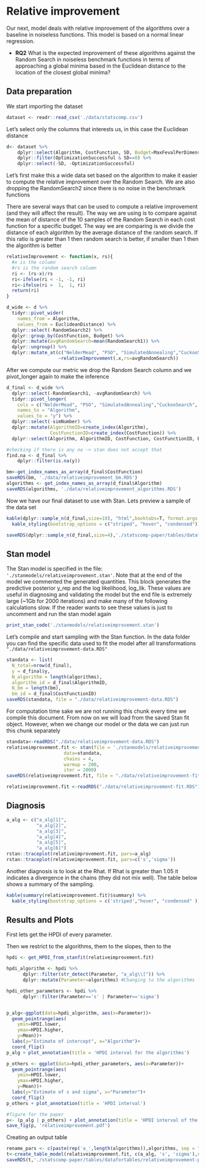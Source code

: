# Relative improvement

Our next, model deals with relative improvement of the algorithms over a baseline in noiseless functions. This model is based on a normal linear regression.

* **RQ2**   What is the expected improvement of these algorithms against the Random Search in noiseless benchmark functions in terms of approaching a global minima based in the Euclidean distance to the location of the closest global minima?  

## Data preparation

We start importing the dataset

```r
dataset <- readr::read_csv('./data/statscomp.csv')
```

Let's select only the columns that interests us, in this case the Euclidean distance
```r
d<- dataset %>% 
    dplyr::select(Algorithm, CostFunction, SD, Budget=MaxFevalPerDimensions, simNumber, EuclideanDistance, OptimizationSuccessful) %>% 
    dplyr::filter(OptimizationSuccessful & SD==0) %>% 
    dplyr::select(-SD, -OptimizationSuccessful) 
```

Let's first make this a wide data set based on the algorithm to make it easier to compute the relative improvement over the Random Search. We are also dropping the RandomSearch2 since there is no noise in the benchmark functions

There are several ways that can be used to compute a relative improvement (and they will affect the result). The way we are using is to compare against the mean of distance of the 10 samples of the Random Search in each cost function for a specific budget. The way we are comparing is we divide the distance of each algorithm by the average distance of the random search. If this ratio is greater than 1 then random search is better, if smaller than 1 then the algorithm is better

```r
relativeImprovement <- function(x, rs){
  #x is the column
  #rs is the random search column
  ri <- (rs-x)/rs
  ri<-ifelse(ri < -1, -1, ri)
  ri<-ifelse(ri >  1,  1, ri)
  return(ri)
}

d_wide <- d %>% 
  tidyr::pivot_wider(
    names_from = Algorithm,
    values_from = EuclideanDistance) %>% 
  dplyr::select(-RandomSearch2) %>%
  dplyr::group_by(CostFunction, Budget) %>% 
  dplyr::mutate(avgRandomSearch=mean(RandomSearch1)) %>% 
  dplyr::ungroup() %>% 
  dplyr::mutate_at(c("NelderMead", "PSO", "SimulatedAnnealing","CuckooSearch", "DifferentialEvolution", "CMAES"),
                   ~relativeImprovement(.x,rs=avgRandomSearch))
```

After we compute our metric we drop the Random Search column and we pivot_longer again to make the inference

```r
d_final <- d_wide %>% 
  dplyr::select(-RandomSearch1, -avgRandomSearch) %>% 
  tidyr::pivot_longer( 
    cols = c("NelderMead", "PSO", "SimulatedAnnealing","CuckooSearch", "DifferentialEvolution", "CMAES"),
    names_to = "Algorithm", 
    values_to = "y") %>% 
  dplyr::select(-simNumber) %>% 
  dplyr::mutate(AlgorithmID=create_index(Algorithm),
                CostFunctionID=create_index(CostFunction)) %>% 
  dplyr::select(Algorithm, AlgorithmID, CostFunction, CostFunctionID, Budget, y)

#checking if there is any na -> stan does not accept that 
find.na <- d_final %>% 
    dplyr::filter(is.na(y))

bm<-get_index_names_as_array(d_final$CostFunction)
saveRDS(bm, './data/relativeimprovement_bm.RDS')
algorithms <- get_index_names_as_array(d_final$Algorithm)
saveRDS(algorithms, './data/relativeimprovement_algorithms.RDS')
```

Now we have our final dataset to use with Stan. Lets preview a sample of the data set
```r
kable(dplyr::sample_n(d_final,size=10), "html",booktabs=T, format.args = list(scientific = FALSE), digits = 3) %>% 
  kable_styling(bootstrap_options = c("striped", "hover", "condensed")) 
```

```r
saveRDS(dplyr::sample_n(d_final,size=4),'./statscomp-paper/tables/datafortables/relativeimprovementmodeldata.RDS')
```
 
## Stan model

The Stan model is specified in the file: `'./stanmodels/relativeimprovement.stan'`. Note that at the end of the model we commented the generated quantities. This block generates the predictive posterior y_rep and the log likelihood, log_lik. These values are useful in diagnosing and validating the model but the end file is extremely large (~1Gb for 2000 iterations) and make many of the following calculations slow. If the reader wants to see these values is just to uncomment and run the stan model again

```r
print_stan_code('./stanmodels/relativeimprovement.stan')
```

Let's compile and start sampling with the Stan function. In the data folder you can find the specific data used to fit the model after all transformations `"./data/relativeimprovement-data.RDS"`

```r
standata <- list(
  N_total=nrow(d_final),
  y = d_final$y,
  N_algorithm = length(algorithms),
  algorithm_id = d_final$AlgorithmID,
  N_bm = length(bm),
  bm_id = d_final$CostFunctionID)
saveRDS(standata, file = "./data/relativeimprovement-data.RDS")
```

For computation time sake we are not running this chunk every time we compile this document. From now on we will load from the saved Stan fit object. However, when we change our model or the data we can just run this chunk separately
```r
standata<-readRDS("./data/relativeimprovement-data.RDS")
relativeimprovement.fit <- stan(file = './stanmodels/relativeimprovement.stan',
                     data=standata,
                     chains = 4,
                     warmup = 200,
                     iter = 2000)
saveRDS(relativeimprovement.fit, file = "./data/relativeimprovement-fit.RDS")
```


```r
relativeimprovement.fit <-readRDS("./data/relativeimprovement-fit.RDS")
```


## Diagnosis

```r
a_alg <- c("a_alg[1]",
           "a_alg[2]",
           "a_alg[3]",
           "a_alg[4]",
           "a_alg[5]",
           "a_alg[6]")
rstan::traceplot(relativeimprovement.fit, pars=a_alg)
rstan::traceplot(relativeimprovement.fit, pars=c('s','sigma'))
```

Another diagnosis is to look at the Rhat. If Rhat is greater than 1.05 it indicates a divergence in the chains (they did not mix well). The table below shows a summary of the sampling.
```r
kable(summary(relativeimprovement.fit)$summary) %>% 
  kable_styling(bootstrap_options = c('striped',"hover", "condensed" ))
```

## Results and Plots

First lets get the HPDI of every parameter. 

Then we restrict to the algorithms, them to the slopes, then to the
```r
hpdi <- get_HPDI_from_stanfit(relativeimprovement.fit)

hpdi_algorithm <- hpdi %>% 
      dplyr::filter(str_detect(Parameter, "a_alg\\[")) %>%
      dplyr::mutate(Parameter=algorithms) #Changing to the algorithms labels

hpdi_other_parameters <- hpdi %>% 
      dplyr::filter(Parameter=='s' | Parameter=='sigma')


p_alg<-ggplot(data=hpdi_algorithm, aes(x=Parameter))+
  geom_pointrange(aes(
    ymin=HPDI.lower, 
    ymax=HPDI.higher, 
    y=Mean))+
  labs(y="Estimate of intercept", x="Algorithm")+
  coord_flip()
p_alg + plot_annotation(title = 'HPDI interval for the algorithms')

p_others <- ggplot(data=hpdi_other_parameters, aes(x=Parameter))+
  geom_pointrange(aes(
    ymin=HPDI.lower, 
    ymax=HPDI.higher, 
    y=Mean))+
  labs(y="Estimate of s and sigma", x="Parameter")+
  coord_flip()
p_others + plot_annotation(title = 'HPDI interval')
```

```r
#figure for the paper
p<- (p_alg | p_others) + plot_annotation(title = 'HPDI interval of the parameters')
save_fig(p, 'relativeimprovement.pdf')
```


Creating an output table
```r
rename_pars <- c(paste(rep('a_',length(algorithms)),algorithms, sep = ""),'s','sigma')
t<-create_table_model(relativeimprovement.fit, c(a_alg, 's', 'sigma'),rename_pars)
saveRDS(t,'./statscomp-paper/tables/datafortables/relativeimprovement-par-table.RDS')
```

